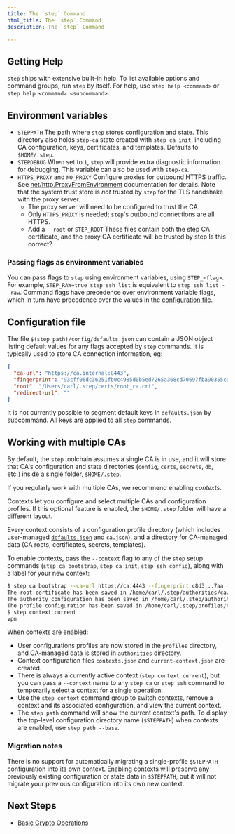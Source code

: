 ```yaml
---
title: The `step` Command
html_title: The `step` Command
description: The `step` Command

---
```



## Getting Help

`step` ships with extensive built-in help. To list available options and command groups, run `step` by itself. For help, use `step help <command>` or `step help <command> <subcommand>`.

## Environment variables

- `STEPPATH` The path where `step` stores configuration and state. This directory also holds `step-ca` state created with `step ca init`, including CA configuration, keys, certificates, and templates. Defaults to `$HOME/.step`.
- `STEPDEBUG` When set to `1`, `step` will provide extra diagnostic information for debugging. This variable can also be used with `step-ca`.
- `HTTPS_PROXY` and `NO_PROXY` Configure proxies for outbound HTTPS traffic. See [net/http.ProxyFromEnvironment](https://golang.org/pkg/net/http/#ProxyFromEnvironment) documentation for details. Note that the system trust store is _not_ trusted by `step` for the TLS handshake with the proxy server.
  - The proxy server will need to be configured to trust the CA.
  - Only `HTTPS_PROXY` is needed; `step`'s outbound connections are all HTTPS.
  - Add a `--root` or `STEP_ROOT` These files contain both the step CA certificate, and the proxy CA certificate will be trusted by step
Is this correct?

### Passing flags as environment variables

You can pass flags to `step` using environment variables, using `STEP_<flag>`. For example, `STEP_RAW=true step ssh list` is equivalent to `step ssh list --raw`. Command flags have precedence over environment variable flags, which in turn have precedence over the values in the [configuration file](#configuration-file).

## Configuration file

The file `$(step path)/config/defaults.json` can contain a JSON object listing default values for any flags accepted by `step` commands. It is typically used to store CA connection information, eg:

```json
{
  "ca-url": "https://ca.internal:8443",
  "fingerprint": "93cff06dc36251fb0c4985d0b5ed7265a368cd70697fba90355c93cc4aabff0d",
  "root": "/Users/carl/.step/certs/root_ca.crt",
  "redirect-url": ""
}
```

<Alert severity="info">
    It is not currently possible to segment default keys in <Code>defaults.json</Code> by subcommand. All keys are applied to all <Code>step</Code> commands.
</Alert>

## Working with multiple CAs

By default, the `step` toolchain assumes a single CA is in use, and it will store that CA's configuration and state directories (`config`, `certs`, `secrets`, `db`, etc.) inside a single folder, `$HOME/.step`.

If you regularly work with multiple CAs, we recommend enabling _contexts_.

Contexts let you configure and select multiple CAs and configuration profiles. If this optional feature is enabled, the `$HOME/.step` folder will have a different layout.

Every context consists of a configuration profile directory (which includes user-managed [`defaults.json`](#configuration-file) and `ca.json`), and a directory for CA-managed data (CA roots, certificates, secrets, templates).

To enable contexts, pass the `--context` flag to any of the `step` setup commands (`step ca bootstrap`, `step ca init`, `step ssh config`), along with a label for your new context:

```bash
$ step ca bootstrap --ca-url https://ca:4443 --fingerprint c8d3...7aa --context vpn
The root certificate has been saved in /home/carl/.step/authorities/ca/certs/root_ca.crt.
The authority configuration has been saved in /home/carl/.step/authorities/ca/config/defaults.json.
The profile configuration has been saved in /home/carl/.step/profiles/ca/config/defaults.json.
$ step context current
vpn
```

When contexts are enabled:
- User configurations profiles are now stored in the `profiles` directory, and CA-managed data is stored in `authorities` directory.
- Context configuration files `contexts.json` and `current-context.json` are created.
- There is always a currently active context (`step context current`), but you can pass a `--context` name to any `step ca` or `step ssh` command to temporarily select a context for a single operation.
- Use the `step context` command group to switch contexts, remove a context and its associated configuration, and view the current context.
- The `step path` command will show the current context's path. To display the top-level configuration directory name (`$STEPPATH`) when contexts are enabled, use `step path --base`.

### Migration notes

There is no support for automatically migrating a single-profile `$STEPPATH` configuration into its own context. Enabling contexts will preserve any previously existing configuration or state data in `$STEPPATH`, but it will not migrate your previous configuration into its own new context.

## Next Steps

* [Basic Crypto Operations](/docs/step-cli/basic-crypto-operations)
